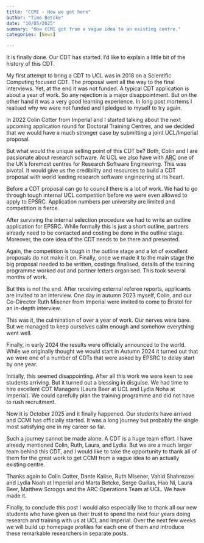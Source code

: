 ```yaml
---
title: "CCMI - How we got here"
author: "Timo Betcke"
date: "10/05/2025"
summary: "How CCMI got from a vague idea to an existing centre."
categories: [News]

---
```

It is finally done. Our CDT has started. I'd like to explain a little bit of the history of this CDT.

My first attempt to bring a CDT to UCL was in 2018 on a Scientific Computing focused CDT. The proposal went all the way to the final interviews. Yet, at the end it was not funded. A typical CDT application is about a year of work. So any rejection is a major disappointment. But on the other hand it was a very good learning experience. In long post mortems I realised why we were not funded and I pledged to myself to try again.

In 2022 Colin Cotter from Imperial and I started talking about the next upcoming application round for Doctoral Training Centres, and we decided that we would have a much stronger case by submitting a joint UCL/Imperial proposal.

But what would the unique selling point of this CDT be? Both, Colin and I are passionate about research software. At UCL we also have with [ARC](https://www.ucl.ac.uk/advanced-research-computing/) one of the UK's foremost centres for Research Software Engineering. This was pivotal. It would give us the credibility and resources to build a CDT proposal with world leading research software engineering at its heart.

Before a CDT proposal can go to council there is a lot of work. We had to go through tough internal UCL competition before we were even allowed to apply to EPSRC. Application numbers per university are limited and competition is fierce.

After surviving the internal selection procedure we had to write an outline application for EPSRC. While formally this is just a short outline, partners already need to be contacted and costing be done in the outline stage. Moreover, the core idea of the CDT needs to be there and presented.

Again, the competition is tough in the outline stage and a lot of excellent proposals do not make it on. Finally, once we made it to the main stage the big proposal needed to be written, costings finalised, details of the training programme worked out and partner letters organised. This took several months of work.

But this is not the end. After receiving external referee reports, applicants are invited to an interview. One day in autumn
2023 myself, Colin, and our Co-Director Ruth Misener from Imperial were invited to come to Bristol for an in-depth interview.

This was it, the culmination of over a year of work. Our nerves were bare. But we managed to keep ourselves calm enough and somehow everything went well.

Finally, in early 2024 the results were officially announced to the world. While we originally thought we would start in Autumn 2024 it turned out that we were one of a number of CDTs that were asked by EPSRC to delay start by one year.

Initially, this seemed disappointing. After all this work we were keen to see students arriving. But it turned out a blessing in disguise. We had time to hire excellent CDT Managers (Laura Beer at UCL and Lydia Noha at Imperial). We could carefully plan the training programme and did not have to rush recruitment.

Now it is October 2025 and it finally happened. Our students have arrived and CCMI has officially started. It was a long journey but probably the single most satisfying one in my career so far.

Such a journey cannot be made alone. A CDT is a huge team effort. I have already mentioned Colin, Ruth, Laura, and Lydia.
But we are a much larger team behind this CDT, and I would like to take the opportunity to thank all of them for the great work to get CCMI from a vague idea to an actually existing centre.

Thanks again to Colin Cotter, Dante Kalise, Ruth Misener, Vahid Shahrezaei and Lydia Noah at Imperial and Marta Betcke, Serge Guillas, Hao Ni, Laura Beer, Matthew Scroggs and the ARC Operations Team at UCL. We have made it.

Finally, to conclude this post I would also especially like to thank all our new students who have given us their trust to spend the next four years doing research and training with us at UCL and Imperial. Over the next few weeks we will build up homepage profiles for each one of them and introduce these remarkable researchers in separate posts.

